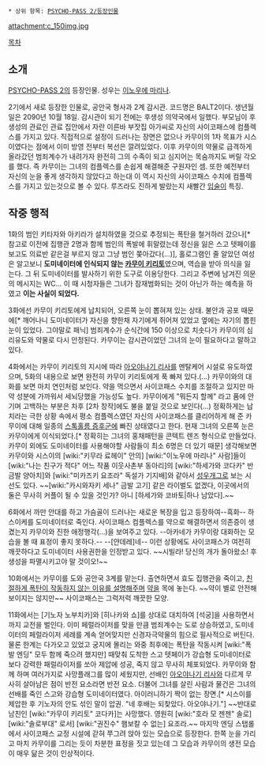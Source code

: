  * 상위 항목: [[PSYCHO-PASS 2/등장인물]]

attachment:c_150img.jpg

[[목차]]

== 소개 ==
[[PSYCHO-PASS 2]]의 등장인물. 성우는 [[이노우에 마리나]].

2기에서 새로 등장한 인물로, 공안국 형사과 2계 감시관. 코드명은 BALT2이다. 생년월일은 2090년 10월 18일. 감시관이 되기 전에는 후생성 의약국에서 일했다. 부모님이 후생성의 관료인 관료 집안에서 자란 이른바 부잣집 아가씨로 자신의 사이코패스에 컴플렉스를 가지고 있다. 직접적으로 설정이 드러나는 장면은 없으나 카무이의 1차 목표가 시스이였다는 점에서 이미 방영 전부터 복선은 깔려있었다. 이후 카무이의 약물로 급격하게 올라갔던 범죄계수가 내려가자 완전히 그의 수족이 되고 심지어는 목숨까지도 버릴 각오를 했다. 즉 카무이는 그녀의 컴플렉스를 손쉽게 해결해준 구원자인 셈. 또한 예전부터 자신의 눈을 좋게 생각하지 않았다고 하는대 이 역시 자신의 사이코패스 수치에 컴플렉스를 가지고 있는것으로 볼 수 있다. 루즈라도 진하게 발랐는지 새빨간 [[입술]]이 특징.

== 작중 행적 ==
1화의 범인 키타자와 아키라가 설치하였을 것으로 추정되는 폭탄을 철거하러 갔으나[* 참고로 이전에 집행관 2명과 함께 범인의 폭발에 휘말렸는데 정신을 잃은 스고 텟페이를 보고도 의료반 같은걸 부르지 않고 그냥 범인 쫒아갔다(...)], 홀로그램인 줄 알았던 여성은 알고보니 '''도미네이터에 인식되지 않는 [[카무이 키리토]]'''였으며, 역습을 받아 의식을 잃는다. 그 뒤 도미네이터를 발사하기 위한 도구로 이용당한다. 그리고 주변에 남겨진 의문의 메시지는 WC... 이 때 시청자들은 그녀가 잠재범화되는 것이 아닌가 하는 예측을 하였고 '''이는 사실이 되었다.'''

3화에선 카무이 키리토에게 납치되어, 오른쪽 눈이 뽑혀져 있는 상태. 불안과 공포 때문에[* 깨어나니 도미네이터가 자신을 향한채 자기에게 쥐어져 있었고 옆에는 자기의 뽑힌 눈이 있었다. 그야말로 패닉] 범죄계수가 순식간에 150 이상으로 치솟다가 카무이의 심리유도와 약물로 다시 안정된다. 카무이는 감시관이었던 그녀의 눈이 필요하다고 말하고 있다.

4화에서는 카무이 키리토의 지시에 따라 [[아오야나기 리사]]를 멘탈케어 시설로 유도하였으며, 5화의 내용으로 보면 완전히 카무이 키리토에게 푹 빠져 있다.(...) 카무이와의 대화를 보면 마치 연인처럼 보인다. 약을 먹으면서 사이코패스 수치를 조절하고 있지만 마약 성분에 가까워서 세뇌당했을 가능성도 높다. 카무이에게 "뭐든지 할께" 라고 품에 안기며 고백하는 부분은 차후 [2차 창작]에도 불을 붙일 것으로 보인다(...) 정확하게는 납치라는 극한 상황 속에서 평소 컴플렉스였던 자신의 사이코패스를 클리어하게 해 준 카무이에 대해 일종의 [[스톡홀름 증후군]]에 빠진 상태였다고 한다. 현재 그녀의 오른쪽 눈은 카무이에게 이식되었다.[* 정확히는 그녀의 홍채패턴을 콘텍트 렌즈 형식으로 만들었다. 카무이 외에도 도미네이터를 사용해야할 사람들이 최소 6명은 더 있기 때문]
생각해보면 카무이와 시스이의 [wiki:"키무라 료헤이" 안의] [wiki:"이노우에 마리나" 사람]들이 [wiki:"나는 친구가 적다" 어느 작품 이웃사촌부 동아리]의 [wiki:"하세가와 코다카" 반금발 양아치]와 [wiki:"미카즈키 요조라" 독설가 기지배]와 같아서 [[성우개그]]로 보는 시선도 있다. ~~[wiki:"카시와자키 세나" 금발 고기] 같은 라이벌도 없겠다, 이곳에서의 둘은 무사히 커플이 될 수 있을 것인가? 아니 [하세가와 코바토|하나 남았다].~~

6화에서 까만 안대를 하고 가슴골이 드러나는 새로운 복장을 입고 등장하여--흑화-- 하스이케를 도미네이터로 죽인다. 사이코패스 컴플렉스를 약으로 해결하면서 의존증이 생겼는지 카무이와 진한 애정행각(...)을 보여주고 있다. --아카네가 카무이랑 대화하는 모습을 볼 때 표정이 좋지 못하다.-- --[얀데레]네-- 이런 상황에도 사이코패스가 여전히 깨끗하다고 도미네이터 사용권한을 인정받고 있다. ~~시빌라! 당신의 개가 돌아왔소! 후생성을 파멸시키고야 말 것이오!~~

10화에서는 카무이를 도와 공안국 3계를 맡는다. 출연하면서 효도 집행관을 죽이고, [[말 많은 악당|친절하게 폭탄이 작동하지 않는 이유를 설명]]해주며 [[마약|약]]을 목에 놓는다. ~~약이 별로 안전해 보이지는 않지만~~ 사이코패스는 그럭저럭 깨끗한 모양.

11화에서는 [기노자 노부치카]와 [히나카와 쇼]를 상대로 대치하여 [석궁]을 사용하면서까지 교전을 벌인다. 이미 페럴라이저를 맞을 만큼 범죄계수는 도로 상승하였고, 도미네이터의 페럴라이저 세례를 계속 얻어맞지만 신경자극약물의 힘으로 필사적으로 버틴다. 물론 한계는 다가오고 있었고 궁지에 몰리는 와중 최후에는 폭탄을 작동시켜 [wiki:"폭발 엔딩" 모두 함께 죽으려 했지만] 때맞춰 도착한 스고 텟페이가 강습형 도미네이터로 보다 강력한 패럴라이저를 쏘아 제압에 성공, 죽지 않고 무사히 체포되었다. 
카무이와 함께 하며 여러가지로 사망플래그를 많이 세웠지만, 선배인 [[아오야나기 리사]]와 다르게 무사히 살아남은 점이 반전 요소라면 반전 요소. 더불어 그녀를 살린 사람과 물건은 그녀의 선배를 죽인 스고와 강습형 도미네이터였다. 아이러니하기 짝이 없는 장면.[* 시스이를 제압한 후 기노자의 안도 섞인 말이 압권. "네 후배는 되찾았다. 아오야나기."] ~~반대로 남친인 [wiki:"카무이 키리토" 코다카]는 사망했다. 영원히 [wiki:"호라 모 젠젠" 솔로][wiki:"솔로부대" 로서] [wiki:"권진수" 햄보칼 수 없는] 요조라.~~
마지막 엔딩 스탭롤에서 사이코패스 교정 시설에 갇혀 쭈그려 앉아 있는 모습으로 등장한다. 한쪽 눈을 가리고 마치 카무이를 그리는 듯이 차분한 표정을 짓고 있는데 그 모습과 카무이의 생전 모습이 매우 닮은 것이 인상적이다.
